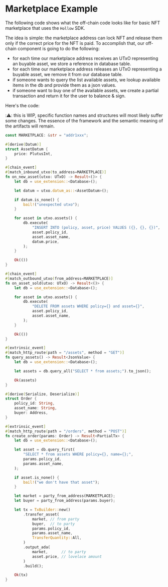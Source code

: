 # Marketplace Example

The following code shows what the off-chain code looks like for basic NFT marketplace that uses the `Hollow` SDK.

The idea is simple: the marketplace address can lock NFT and release them only if the correct price for the NFT is paid. To accomplish that, our off-chain component is going to do the following:

- for each time our marketplace address receives an UTxO representing an buyable asset, we store a reference in database table.
- for each time our marketplace address releases an UTxO representing a buyable asset, we remove it from our database table.
- if someone wants to query the list available assets, we lookup available items in the db and provide them as a json values.
- if someone want to buy one of the available assets, we create a partial transaction and return it for the user to balance & sign.

Here's the code:

::warning:: this is WIP, specific function names and structures will most likely suffer some changes. The essence of the framework and the semantic meaning of the artifacts will remain.

```rust
const MARKETPLACE: &str = "addr1xxx";

#[derive(Datum)]
struct AssetDatum {
    price: PlutusInt,
}

#[chain_event]
#[match_inbound_utxo(to_address=MARKETPLACE)]
fn on_new_asset(utxo: UTxO) -> Result<()> {
    let db = use_extension::<Database>();

    let datum = utxo.datum_as::<AssetDatum>();

    if datum.is_none() {
        bail!("unexpected utxo");
    }

    for asset in utxo.assets() {
        db.execute(
            "INSERT INTO (policy, asset, price) VALUES ({}, {}, {})",
            asset.policy_id,
            asset.asset_name,
            datum.price,
        );
    }

    Ok(())
}

#[chain_event]
#[match_outbound_utxo(from_address=MARKETPLACE)]
fn on_asset_sold(utxo: UTxO) -> Result<()> {
    let db = use_extension::<Database>();

    for asset in utxo.assets() {
        db.execute(
            "DELETE FROM assets WHERE policy={} and asset={}",
            asset.policy_id,
            asset.asset_name,
        );
    }

    Ok(())
}

#[extrinsic_event]
#[match_http_route(path = "/assets", method = "GET")]
fn query_assets() -> Result<JsonValue> {
    let db = use_extension::<Database>();

    let assets = db.query_all("SELECT * from assets;").to_json();

    Ok(assets)
}

#[derive(Serialize, Deserialize)]
struct Order {
    policy_id: String,
    asset_name: String,
    buyer: Address,
}

#[extrinsic_event]
#[match_http_route(path = "/orders", method = "POST")]
fn create_order(params: Order) -> Result<PartialTx> {
    let db = use_extension::<Database>();

    let asset = db.query_first(
        "SELECT * from assets WHERE policy={}, name={};",
        params.policy_id,
        params.asset_name,
    );

    if asset.is_none() {
        bail!("we don't have that asset");
    }

    let market = party_from_address(MARKETPLACE);
    let buyer = party_from_address(params.buyer);

    let tx = TxBuilder::new()
        .transfer_asset(
            market, // from party
            buyer,  // to party
            params.policy_id,
            params.asset_name,
            TransferQuantity::All,
        )
        .output_ada(
            market,      // to party
            asset.price, // lovelace amount
        )
        .build();

    Ok(tx)
}
```


